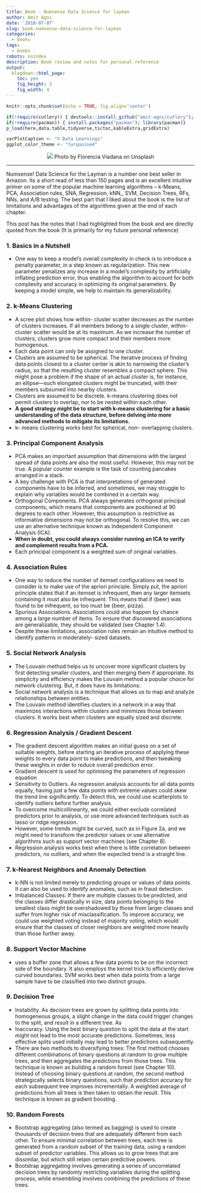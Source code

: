 ```yaml
---
title: Book - Numsense Data Science for layman
author: Amit Agni
date: '2018-07-07'
slug: book-numsense-data-science-for-layman
categories:
  - books
tags:
  - books
robots: noindex
description: Book review and notes for personal reference
output:
  blogdown::html_page:
    toc: yes
    fig_height: 3
    fig_width: 4
---
```


```r
knitr::opts_chunk$set(echo = TRUE, fig.align='center')

if(!require(cutlery)) { devtools::install_github("amit-agni/cutlery"); library(cutlery)}
if(!require(pacman)) { install.packages("pacman"); library(pacman)}
p_load(here,data.table,tidyverse,tictoc,kableExtra,gridExtra)

varPlotCaption <- "© Data Learnings"
ggplot_color_theme <- "turquoise4"
```

<center>
	<!-- feature image -->
![](/post/2018-07-07-book-numsense-data-science-for-layman_files/florencia-viadana-1J8k0qqUfYY-unsplash.jpg)
Photo by Florencia Viadana on Unsplash
</center>
<hr>

Numsense! Data Science for the Layman is a number one best seller in Amazon. Its a short read of less than 150 pages and is an excellent intuitive primer on some of the popular machine learning algorithms – k-Means, PCA, Association rules, SNA, Regression, kNN,, SVM, Decision Trees, RFs, NNs, and A/B testing. The best part that I liked about the book is the list of limitations and advantages of the algorithms given at the end of each chapter.

This post has the notes that I had highlighted from the book and are directly quoted from the book (It is primarily for my future personal reference) 

### 1. Basics in a Nutshell
* One way to keep a model’s overall complexity in check is to introduce a penalty parameter, in a step known as regularization. This new parameter penalizes any increase in a model’s complexity by artificially inflating prediction error, thus enabling the algorithm to account for both complexity and accuracy in optimizing its original parameters. By keeping a model simple, we help to maintain its generalizability.

### 2. k-Means Clustering
* A scree plot shows how within- cluster scatter decreases as the number of clusters increases. If all members belong to a single cluster, within- cluster scatter would be at its maximum. As we increase the number of clusters, clusters grow more compact and their members more homogenous.
* Each data point can only be assigned to one cluster.
* Clusters are assumed to be spherical. The iterative process of finding data points closest to a cluster center is akin to narrowing the cluster’s radius, so that the resulting cluster resembles a compact sphere. This might pose a problem if the shape of an actual cluster is, for instance, an ellipse—such elongated clusters might be truncated, with their members subsumed into nearby clusters.
* Clusters are assumed to be discrete. k-means clustering does not permit clusters to overlap, nor to be nested within each other.
* **A good strategy might be to start with k-means clustering for a basic understanding of the data structure, before delving into more advanced methods to mitigate its limitations.**
* k- means clustering works best for spherical, non- overlapping clusters.


### 3. Principal Component Analysis
* PCA makes an important assumption that dimensions with the largest spread of data points are also the most useful. However, this may not be true. A popular counter example is the task of counting pancakes arranged in a stack.
* A key challenge with PCA is that interpretations of generated components have to be inferred, and sometimes, we may struggle to explain why variables would be combined in a certain way.
* Orthogonal Components. PCA always generates orthogonal principal components, which means that components are positioned at 90 degrees to each other. However, this assumption is restrictive as informative dimensions may not be orthogonal. To resolve this, we can use an alternative technique known as Independent Component Analysis (ICA).
* **When in doubt, you could always consider running an ICA to verify and complement results from a PCA.**
* Each principal component is a weighted sum of original variables.

### 4. Association Rules
* One way to reduce the number of itemset configurations we need to consider is to make use of the apriori principle. Simply put, the apriori principle states that if an itemset is infrequent, then any larger itemsets containing it must also be infrequent. This means that if {beer} was found to be infrequent, so too must be {beer, pizza}. 
* Spurious Associations. Associations could also happen by chance among a large number of items. To ensure that discovered associations are generalizable, they should be validated (see Chapter 1.4).
* Despite these limitations, association rules remain an intuitive method to identify patterns in moderately- sized datasets.

### 5. Social Network Analysis
* The Louvain method helps us to uncover more significant clusters by first detecting smaller clusters, and then merging them if appropriate. Its simplicity and efficiency makes the Louvain method a popular choice for network clustering. But, it does have its limitations:
* Social network analysis is a technique that allows us to map and analyze relationships between entities.
* The Louvain method identifies clusters in a network in a way that maximizes interactions within clusters and minimizes those between clusters. It works best when clusters are equally sized and discrete.

### 6. Regression Analysis / Gradient Descent
* The gradient descent algorithm makes an initial guess on a set of suitable weights, before starting an iterative process of applying these weights to every data point to make predictions, and then tweaking these weights in order to reduce overall prediction error.
* Gradient descent is used for optimising the parameters of regression equation
* Sensitivity to Outliers. As regression analysis accounts for all data points equally, having just a few data points with extreme values could skew the trend line significantly. To detect this, we could use scatterplots to identify outliers before further analysis.
* To overcome multicollinearity, we could either exclude correlated predictors prior to analysis, or use more advanced techniques such as lasso or ridge regression.
* However, some trends might be curved, such as in Figure 2a, and we might need to transform the predictor values or use alternative algorithms such as support vector machines (see Chapter 8).
* Regression analysis works best when there is little correlation between predictors, no outliers, and when the expected trend is a straight line.

### 7. k-Nearest Neighbors and Anomaly Detection
* k-NN is not limited merely to predicting groups or values of data points. It can also be used to identify anomalies, such as in fraud detection.
* Imbalanced Classes. If there are multiple classes to be predicted, and the classes differ drastically in size, data points belonging to the smallest class might be overshadowed by those from larger classes and suffer from higher risk of misclassification. To improve accuracy, we could use weighted voting instead of majority voting, which would ensure that the classes of closer neighbors are weighted more heavily than those further away.


### 8. Support Vector Machine
* uses a buffer zone that allows a few data points to be on the incorrect side of the boundary. It also employs the kernel trick to efficiently derive curved boundaries. SVM works best when data points from a large sample have to be classified into two distinct groups.

### 9. Decision Tree
* Instability. As decision trees are grown by splitting data points into homogeneous groups, a slight change in the data could trigger changes to the split, and result in a different tree. As
* Inaccuracy. Using the best binary question to split the data at the start might not lead to the most accurate predictions. Sometimes, less effective splits used initially may lead to better predictions subsequently.
* There are two methods to diversifying trees: The first method chooses different combinations of binary questions at random to grow multiple trees, and then aggregates the predictions from those trees. This technique is known as building a random forest (see Chapter 10). Instead of choosing binary questions at random, the second method strategically selects binary questions, such that prediction accuracy for each subsequent tree improves incrementally. A weighted average of predictions from all trees is then taken to obtain the result. This technique is known as gradient boosting.

### 10. Random Forests
* Bootstrap aggregating (also termed as bagging) is used to create thousands of decision trees that are adequately different from each other. To ensure minimal correlation between trees, each tree is generated from a random subset of the training data, using a random subset of predictor variables. This allows us to grow trees that are dissimilar, but which still retain certain predictive powers.
* Bootstrap aggregating involves generating a series of uncorrelated decision trees by randomly restricting variables during the splitting process, while ensembling involves combining the predictions of these trees.



